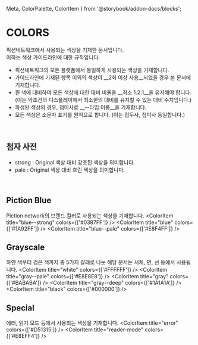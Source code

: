   Meta, ColorPalette, ColorItem
} from '@storybook/addon-docs/blocks';

<Meta title="Guidelines|Colors" />

# COLORS
픽션네트워크에서 사용되는 색상을 기재한 문서입니다.  
이하는 색상 가이드라인에 대한 규칙입니다.

- 픽션네트워크의 모든 플랫폼에서 동일하게 사용되는 색상을 기재합니다. 
- 가이드라인에 기재된 항목 이외의 색상이 __2회 이상 사용__되었을 경우 본 문서에 기재합니다.
- 흰 색에 대비하여 모든 색상에 대한 대비 비율을 __최소 1.2:1__을 유지해야 합니다. (이는 악조건의 디스플레이에서 최소한의 대비를 유지할 수 있는 대비 수치입니다.)
- 파생된 색상의 경우, 접미사로 __--타입 이름__을 기재합니다.
- 모든 색상은 소문자 표기를 원칙으로 합니다. (이는 접두사, 접미사 동일합니다.)

<br />

## 첨자 사전
- strong : Original 색상 대비 강조된 색상을 의미합니다.
- pale : Original 색상 대비 흐린 색상을 의미합니다.

<br />

## Piction Blue
Piction network의 브랜드 컬러로 사용되는 색상을 기재합니다.
<ColorPalette>
  <ColorItem title="blue--strong" colors={['#0387FF']} />
  <ColorItem title="blue" colors={['#1A92FF']} />
  <ColorItem title="blue--pale" colors={['#E8F4FF']} />
</ColorPalette>

## Grayscale
하얀 색부터 검은 색까지 총 5가지 갈래로 나눈 해당 문서는 서체, 면, 선 등에서 사용됩니다.
<ColorPalette>
  <ColorItem title="white" colors={['#FFFFFF']} />
  <ColorItem title="gray--pale" colors={['#E8E8E8']} />
  <ColorItem title="gray" colors={['#BABABA']} />
  <ColorItem title="gray--deep" colors={['#1A1A1A']} />
  <ColorItem title="black" colors={['#000000']} />
</ColorPalette>

## Special
에러, 읽기 모드 등에서 사용되는 색상을 기재합니다.
<ColorPalette>
  <ColorItem title="error" colors={['#D51315']} />
  <ColorItem title="reader-mode" colors={['#E8EFF4']} />
</ColorPalette>